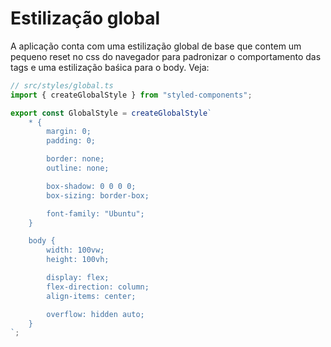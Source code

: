 
<Meta title="Estilos/Global" />

# Estilização global

<p>
  A aplicação conta com uma estilização global de base que contem um pequeno
  reset no css do navegador para padronizar o comportamento das tags e uma
  estilização baśica para o body. Veja:
</p>

```typescript
// src/styles/global.ts
import { createGlobalStyle } from "styled-components";

export const GlobalStyle = createGlobalStyle`
    * {
        margin: 0;
        padding: 0;

        border: none;
        outline: none;

        box-shadow: 0 0 0 0;
        box-sizing: border-box;

        font-family: "Ubuntu";
    }

    body {
        width: 100vw;
        height: 100vh;

        display: flex;
        flex-direction: column;
        align-items: center;

        overflow: hidden auto;
    }
`;
```
